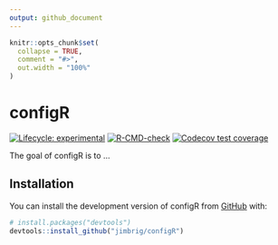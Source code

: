 ```yaml
---
output: github_document
---
```


<!-- README.md is generated from README.Rmd. Please edit that file -->

```r
knitr::opts_chunk$set(
  collapse = TRUE,
  comment = "#>",
  out.width = "100%"
)
```

# configR

<!-- badges: start -->
[![Lifecycle: experimental](https://img.shields.io/badge/lifecycle-experimental-orange.svg)](https://lifecycle.r-lib.org/articles/stages.html#experimental)
[![R-CMD-check](https://github.com/jimbrig/configR/workflows/R-CMD-check/badge.svg)](https://github.com/jimbrig/configR/actions)
[![Codecov test coverage](https://codecov.io/gh/jimbrig/configR/branch/main/graph/badge.svg)](https://app.codecov.io/gh/jimbrig/configR?branch=main)
<!-- badges: end -->

The goal of configR is to ...

## Installation

You can install the development version of configR from [GitHub](https://github.com/) with:

``` r
# install.packages("devtools")
devtools::install_github("jimbrig/configR")
```

